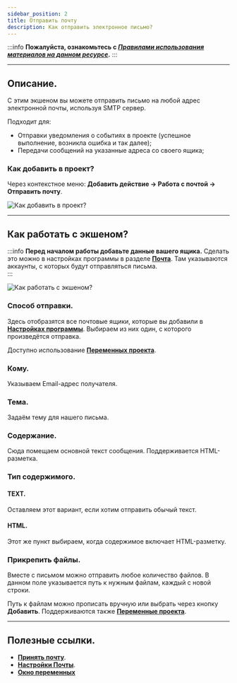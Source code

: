 ```yaml
---
sidebar_position: 2
title: Отправить почту
description: Как отправить электронное письмо?
---
```

:::info **Пожалуйста, ознакомьтесь с [*Правилами использования материалов на данном ресурсе*](../Disclaimer).**
:::  
_______________________________________________  
## Описание.   
С этим экшеном вы можете отправить письмо на любой адрес электронной почты, используя SMTP сервер.  

Подходит для:  
- Отправки уведомления о событиях в проекте (успешное выполнение, возникла ошибка и так далее);  
- Передачи сообщений на указанные адреса со своего ящика;  

### Как добавить в проект?  
Через контекстное меню: **Добавить действие → Работа с почтой → Отправить почту**.  

![Как добавить в проект?](./assets/SendEmails/SendEmails_pic1.png)

_______________________________________________ 
## Как работать с экшеном?  
:::info **Перед началом работы добавьте данные вашего ящика.**
Сделать это можно в настройках программы в разделе [**Почта**](../Settings/Mailbox). Там указываются аккаунты, с которых будут отправляться письма.  
:::  

![Как работать с экшеном?](./assets/SendEmails/SendEmails_pic2.png)  

### Способ отправки.  
Здесь отобразятся все почтовые ящики, которые вы добавили в [**Настройках программы**](../Settings/Mailbox). Выбираем из них один, с которого произведётся отправка.  

Доступно использование [**Переменных проекта**](../Data/WorkWithVariables).  

### Кому.  
Указываем Email-адрес получателя.

### Тема. 
Задаём тему для нашего письма.

### Содержание.  
Сюда помещаем основной текст сообщения. Поддерживается HTML-разметка.

### Тип содержимого.  
#### TEXT.  
Оставляем этот вариант, если хотим отправить обычый текст.  
#### HTML.  
Этот же пункт выбираем, когда содержимое включает HTML-разметку.

### Прикрепить файлы.
Вместе с письмом можно отправить любое количество файлов. В данном поле указывается путь к нужным файлам, каждый с новой строки.  

Путь к файлам можно прописать вручную или выбрать через кнопку **Добавить**. Поддерживаются также [**Переменные проекта**](../Data/WorkWithVariables).  
_______________________________________________  
## Полезные ссылки.    
- [**Принять почту**](./RecieveEmails).  
- [**Настройки Почты**](../Settings/Mailbox).  
- [**Окно переменных**](../pm/Interface/Variables)